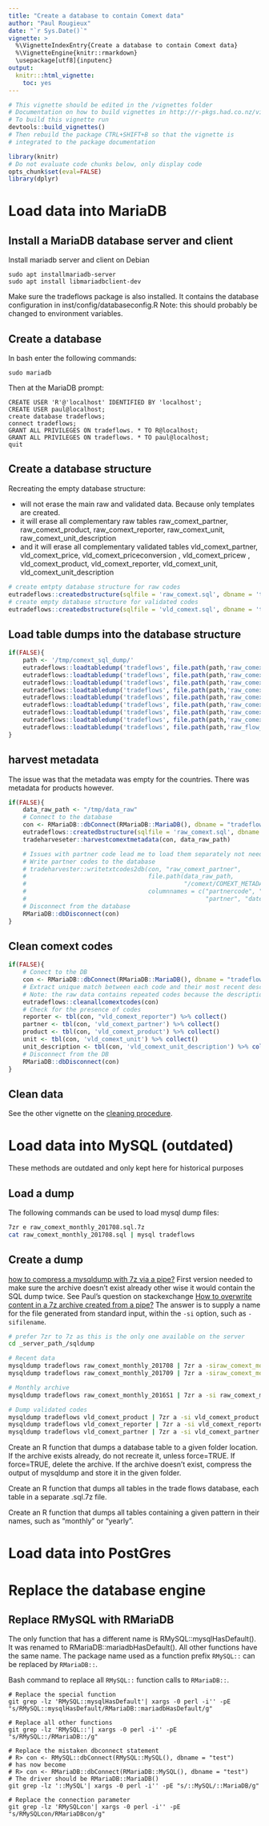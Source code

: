 ```yaml
---
title: "Create a database to contain Comext data"
author: "Paul Rougieux"
date: "`r Sys.Date()`"
vignette: >
  %\VignetteIndexEntry{Create a database to contain Comext data}
  %\VignetteEngine{knitr::rmarkdown}
  \usepackage[utf8]{inputenc}
output:
  knitr:::html_vignette:
    toc: yes
---
```



```r
# This vignette should be edited in the /vignettes folder
# Documentation on how to build vignettes in http://r-pkgs.had.co.nz/vignettes.html
# To build this vignette run 
devtools::build_vignettes()
# Then rebuild the package CTRL+SHIFT+B so that the vignette is 
# integrated to the package documentation
```


```r
library(knitr)
# Do not evaluate code chunks below, only display code
opts_chunk$set(eval=FALSE) 
library(dplyr)
```


# Load data into MariaDB 

## Install a MariaDB database server and client

Install mariadb server and client on Debian
```
sudo apt installmariadb-server
sudo apt install libmariadbclient-dev
```

Make sure the tradeflows package is also installed. 
It contains the database configuration in inst/config/databaseconfig.R
Note: this should probably be changed to environment variables. 


## Create a database

In bash enter the following commands:
```
sudo mariadb
```
Then at the MariaDB prompt:
```
CREATE USER 'R'@'localhost' IDENTIFIED BY 'localhost';
CREATE USER paul@localhost;
create database tradeflows;
connect tradeflows;
GRANT ALL PRIVILEGES ON tradeflows. * TO R@localhost;
GRANT ALL PRIVILEGES ON tradeflows. * TO paul@localhost;
quit
```

## Create a database structure
Recreating the empty database structure:

* will not erase the main  raw and validated data. 
 Because only templates are created. 
* it will erase all complementary raw tables raw_comext_partner, raw_comext_product, raw_comext_reporter, raw_comext_unit, raw_comext_unit_description
* and it will erase all complementary validated tables vld_comext_partner, vld_comext_price, vld_comext_priceconversion , vld_comext_pricew , vld_comext_product, vld_comext_reporter, vld_comext_unit, vld_comext_unit_description

```r
# create emtpty database structure for raw codes
eutradeflows::createdbstructure(sqlfile = 'raw_comext.sql', dbname = 'tradeflows')
# create empty database structure for validated codes
eutradeflows::createdbstructure(sqlfile = 'vld_comext.sql', dbname = 'tradeflows')
```

## Load table dumps into the database structure

```r
if(FALSE){
    path <- '/tmp/comext_sql_dump/'
    eutradeflows::loadtabledump('tradeflows', file.path(path,'raw_comext_monthly.sql.7z'))
    eutradeflows::loadtabledump('tradeflows', file.path(path,'raw_comext_monthly_template.sql.7z'))
    eutradeflows::loadtabledump('tradeflows', file.path(path,'raw_comext_partner.sql.7z'))
    eutradeflows::loadtabledump('tradeflows', file.path(path,'raw_comext_product.sql.7z'))
    eutradeflows::loadtabledump('tradeflows', file.path(path,'raw_comext_reporter.sql.7z'))
    eutradeflows::loadtabledump('tradeflows', file.path(path,'raw_comext_unit_description.sql.7z'))
    eutradeflows::loadtabledump('tradeflows', file.path(path,'raw_comext_unit.sql.7z'))
    eutradeflows::loadtabledump('tradeflows', file.path(path,'raw_comext_yearly_template.sql.7z'))
    eutradeflows::loadtabledump('tradeflows', file.path(path,'raw_flow_yearly.sql.7z'))
}
```

## harvest metadata
The issue was that the metadata was empty for the countries.
There was metadata for products however. 

```r
if(FALSE){
    data_raw_path <- "/tmp/data_raw"
    # Connect to the database
    con <- RMariaDB::dbConnect(RMariaDB::MariaDB(), dbname = "tradeflows")
    eutradeflows::createdbstructure(sqlfile = 'raw_comext.sql', dbname = 'tradeflows') 
    tradeharveseter::harvestcomextmetadata(con, data_raw_path)

    # Issues with partner code lead me to load them separately not needed if everything works well
    # Write partner codes to the database
    # tradeharvester::writetxtcodes2db(con, "raw_comext_partner",
    #                                  file.path(data_raw_path, 
    #                                            "/comext/COMEXT_METADATA/CLASSIFICATIONS_AND_RELATIONS/ENGLISH/PARTNERS.txt"),
    #                                  columnnames = c("partnercode", "datestart", "dateend",
    #                                                  "partner", "datestart2", "dateend2"))
    # Disconnect from the database
    RMariaDB::dbDisconnect(con)
}
```

## Clean comext codes

```r
if(FALSE){
    # Conect to the DB
    con <- RMariaDB::dbConnect(RMariaDB::MariaDB(), dbname = "tradeflows")
    # Extract unique match between each code and their most recent description
    # Note: the raw data contains repeated codes because the description changes over time. 
    eutradeflows::cleanallcomextcodes(con)
    # Check for the presence of codes 
    reporter <- tbl(con, "vld_comext_reporter") %>% collect()    
    partner <- tbl(con, 'vld_comext_partner') %>% collect()
    product <- tbl(con, 'vld_comext_product') %>% collect()
    unit <- tbl(con, 'vld_comext_unit') %>% collect()
    unit_description <- tbl(con, 'vld_comext_unit_description') %>% collect()
    # Disconnect from the DB 
    RMariaDB::dbDisconnect(con)
}
```


## Clean data
See the other vignette on the [cleaning procedure](clean.html).


# Load data into MySQL (outdated)

These methods are outdated and only kept here for historical purposes

## Load a dump
The following commands can be used to load mysql dump files:
```bash
7zr e raw_comext_monthly_201708.sql.7z
cat raw_comext_monthly_201708.sql | mysql tradeflows
```


## Create a dump
[how to compress a mysqldump with 7z via a pipe?](https://unix.stackexchange.com/questions/232006/how-to-compress-a-mysql-dump-using-7z-via-a-pipe)
First version needed to make sure the archive doesn't exist already 
other wise it would contain the SQL dump twice.
See Paul's question on stackexchange 
[How to overwrite content in a 7z archive created from a pipe?](https://unix.stackexchange.com/questions/386913/how-to-overwrite-content-in-a-7z-archive-created-from-a-pipe)
The answer is to supply a name for the file generated from standard input, 
within the `-si` option, such as `-sifilename`.

```bash
# prefer 7zr to 7z as this is the only one available on the server
cd _server_path_/sqldump

# Recent data
mysqldump tradeflows raw_comext_monthly_201708 | 7zr a -siraw_comext_monthly_201708.sql raw_comext_monthly_201708.sql.7z
mysqldump tradeflows raw_comext_monthly_201709 | 7zr a -siraw_comext_monthly_201709.sql raw_comext_monthly_201709.sql.7z

# Monthly archive
mysqldump tradeflows raw_comext_monthly_2016S1 | 7zr a -si raw_comext_monthly_2016S1.sql.7z

# Dump validated codes
mysqldump tradeflows vld_comext_product | 7zr a -si vld_comext_product.sql.7z
mysqldump tradeflows vld_comext_reporter | 7zr a -si vld_comext_reporter.sql.7z
mysqldump tradeflows vld_comext_partner | 7zr a -si vld_comext_partner.sql.7z
```

Create an R function that dumps a database table to a given folder location.
If the archive exists already, do not recreate it, unless force=TRUE.
    If force=TRUE, delete the archive.
If the archive doesn't exist, 
compress the output of mysqldump and store it in the given folder.

Create an R function that dumps all tables in the trade flows database, 
each table in a separate .sql.7z file.

Create an R function that dumps all tables containing a given pattern in 
their names, such as "monthly" or "yearly".



# Load data into PostGres




# Replace the database engine

## Replace RMySQL with RMariaDB

The only function that has a different name is RMySQL::mysqlHasDefault().
It was renamed to RMariaDB::mariadbHasDefault(). 
All other functions have the same name. 
The package name used as a function prefix `RMySQL::`  can be replaced by `RMariaDB::`.

Bash command to replace all `RMySQL::` function calls to `RMariaDB::`. 

```
# Replace the special function
git grep -lz 'RMySQL::mysqlHasDefault'| xargs -0 perl -i'' -pE "s/RMySQL::mysqlHasDefault/RMariaDB::mariadbHasDefault/g"

# Replace all other functions
git grep -lz 'RMySQL::'| xargs -0 perl -i'' -pE "s/RMySQL::/RMariaDB::/g"

# Replace the mistaken dbconnect statement
# R> con <- RMySQL::dbConnect(RMySQL::MySQL(), dbname = "test")
# has now become
# R> con <- RMariaDB::dbConnect(RMariaDB::MySQL(), dbname = "test")
# The driver should be RMariaDB::MariaDB()
git grep -lz '::MySQL'| xargs -0 perl -i'' -pE "s/::MySQL/::MariaDB/g"

# Replace the connection parameter
git grep -lz 'RMySQLcon'| xargs -0 perl -i'' -pE "s/RMySQLcon/RMariaDBcon/g"
```



